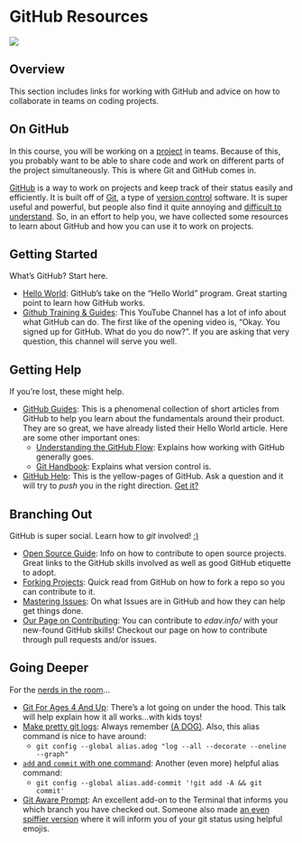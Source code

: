 # GitHub Resources {#collab}

![](images/banners/banner_collab.png)

## Overview

This section includes links for working with GitHub and advice on how to collaborate in teams on coding projects.

## On GitHub

In this course, you will be working on a [project](project.html) in teams. Because of this, you probably want to be able to share code and work on different parts of the project simultaneously. This is where Git and GitHub comes in. 

[GitHub](https://github.com/){target="_blank"} is a way to work on projects and keep track of their status easily and efficiently. It is built off of [Git](https://git-scm.com/){target="_blank"}, a type of [version control](https://en.wikipedia.org/wiki/Version_control){target="_blank"} software. It is super useful and powerful, but people also find it quite annoying and [difficult to understand](https://xkcd.com/1597/){target="_blank"}. So, in an effort to help you, we have collected some resources to learn about GitHub and how you can use it to work on projects.

## Getting Started

What's GitHub? Start here.

- [Hello World](https://guides.github.com/activities/hello-world/){target="_blank"}: GitHub's take on the "Hello World" program. Great starting point to learn how GitHub works.
- [Github Training & Guides](https://www.youtube.com/githubguides){target="_blank"}: This YouTube Channel has a lot of info about what GitHub can do. The first like of the opening video is, "Okay. You signed up for GitHub.  What do you do now?". If you are asking that very question, this channel will serve you well.

## Getting Help

If you're lost, these might help.

- [GitHub Guides](https://guides.github.com/){target="_blank"}: This is a phenomenal collection of short articles from GitHub to help you learn about the fundamentals around their product. They are so great, we have already listed their Hello World article. Here are some other important ones:
    - [Understanding the GitHub Flow](https://guides.github.com/introduction/flow/){target="_blank"}: Explains how working with GitHub generally goes.
    - [Git Handbook](https://guides.github.com/introduction/git-handbook/){target="_blank"}: Explains what version control is.
- [GitHub Help](https://help.github.com/){target="_blank"}: This is the yellow-pages of GitHub. Ask a question and it will try to *push* you in the right direction. [Get it?](https://getyarn.io/yarn-clip/6e7f4795-b65b-4fad-b1fb-c5c9161a95fa){target="_blank"}

## Branching Out

GitHub is super social. Learn how to *git* involved! [:)](https://getyarn.io/yarn-clip/c5de0e9e-6122-48f9-87ed-337aeb2e9ae4){target="_blank"}

- [Open Source Guide](https://opensource.guide/how-to-contribute/){target="_blank"}: Info on how to contribute to open source projects. Great links to the GitHub skills involved as well as good GitHub etiquette to adopt.
- [Forking Projects](https://guides.github.com/activities/forking/){target="_blank"}: Quick read from GitHub on how to fork a repo so you can contribute to it.
- [Mastering Issues](https://guides.github.com/features/issues/){target="_blank"}: On what Issues are in GitHub and how they can help get things done.
- [Our Page on Contributing](contribute.html): You can contribute to *edav.info/* with your new-found GitHub skills! Checkout our page on how to contribute through pull requests and/or issues.

## Going Deeper

For the [nerds in the room](https://getyarn.io/yarn-clip/64bbb001-ed8a-450a-8826-b939f653b969){target="_blank"}...

- [Git For Ages 4 And Up](https://www.youtube.com/watch?v=3m7BgIvC-uQ){target="_blank"}: There's a lot going on under the hood. This talk will help explain how it all works...with kids toys!
- [Make pretty git logs](https://stackoverflow.com/questions/1057564/pretty-git-branch-graphs){target="_blank"}: Always remember [(A DOG)](https://i.stack.imgur.com/ElVkf.jpg){target="_blank"}. Also, this alias command is nice to have around:
    - `git config --global alias.adog "log --all --decorate --oneline --graph"`
- [`add` and `commit` with one command](https://stackoverflow.com/questions/4298960/git-add-and-commit-in-one-command){target="_blank"}: Another (even more) helpful alias command:
    - `git config --global alias.add-commit '!git add -A && git commit'`
- [Git Aware Prompt](https://github.com/jimeh/git-aware-prompt){target="_blank"}: An excellent add-on to the Terminal that informs you which branch you have checked out. Someone also made [an even spiffier version](https://github.com/udondan/git-aware-prompt){target="_blank"} where it will inform you of your git status using helpful emojis.






